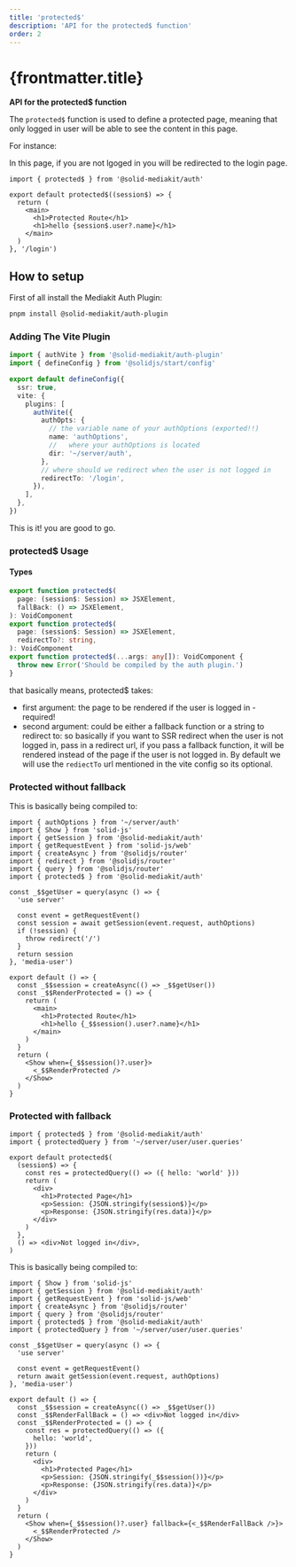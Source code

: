 ```yaml
---
title: 'protected$'
description: 'API for the protected$ function'
order: 2
---
```


# {frontmatter.title}

**API for the protected$ function**

The `protected$` function is used to define a protected page, meaning that only logged in user will be able to see the content in this page.

For instance:

In this page, if you are not lgoged in you will be redirected to the login page.

```tsx
import { protected$ } from '@solid-mediakit/auth'

export default protected$((session$) => {
  return (
    <main>
      <h1>Protected Route</h1>
      <h1>hello {session$.user?.name}</h1>
    </main>
  )
}, '/login')
```

## How to setup

First of all install the Mediakit Auth Plugin:

```bash
pnpm install @solid-mediakit/auth-plugin
```

### Adding The Vite Plugin

```ts
import { authVite } from '@solid-mediakit/auth-plugin'
import { defineConfig } from '@solidjs/start/config'

export default defineConfig({
  ssr: true,
  vite: {
    plugins: [
      authVite({
        authOpts: {
          // the variable name of your authOptions (exported!!)
          name: 'authOptions',
          //   where your authOptions is located
          dir: '~/server/auth',
        },
        // where should we redirect when the user is not logged in
        redirectTo: '/login',
      }),
    ],
  },
})
```

This is it! you are good to go.

### protected$ Usage

#### Types

```ts
export function protected$(
  page: (session$: Session) => JSXElement,
  fallBack: () => JSXElement,
): VoidComponent
export function protected$(
  page: (session$: Session) => JSXElement,
  redirectTo?: string,
): VoidComponent
export function protected$(...args: any[]): VoidComponent {
  throw new Error('Should be compiled by the auth plugin.')
}
```

that basically means, protected$ takes:

- first argument: the page to be rendered if the user is logged in - required!
- second argument: could be either a fallback function or a string to redirect to:
  so basically if you want to SSR redirect when the user is not logged in, pass in a redirect url, if you pass a fallback function, it will be rendered instead of the page if the user is not logged in. By default we will use the `rediectTo` url mentioned in the vite config so its optional.

### Protected without fallback

This is basically being compiled to:

```tsx
import { authOptions } from '~/server/auth'
import { Show } from 'solid-js'
import { getSession } from '@solid-mediakit/auth'
import { getRequestEvent } from 'solid-js/web'
import { createAsync } from '@solidjs/router'
import { redirect } from '@solidjs/router'
import { query } from '@solidjs/router'
import { protected$ } from '@solid-mediakit/auth'

const _$$getUser = query(async () => {
  'use server'

  const event = getRequestEvent()
  const session = await getSession(event.request, authOptions)
  if (!session) {
    throw redirect('/')
  }
  return session
}, 'media-user')

export default () => {
  const _$$session = createAsync(() => _$$getUser())
  const _$$RenderProtected = () => {
    return (
      <main>
        <h1>Protected Route</h1>
        <h1>hello {_$$session().user?.name}</h1>
      </main>
    )
  }
  return (
    <Show when={_$$session()?.user}>
      <_$$RenderProtected />
    </Show>
  )
}
```

### Protected with fallback

```tsx
import { protected$ } from '@solid-mediakit/auth'
import { protectedQuery } from '~/server/user/user.queries'

export default protected$(
  (session$) => {
    const res = protectedQuery(() => ({ hello: 'world' }))
    return (
      <div>
        <h1>Protected Page</h1>
        <p>Session: {JSON.stringify(session$)}</p>
        <p>Response: {JSON.stringify(res.data)}</p>
      </div>
    )
  },
  () => <div>Not logged in</div>,
)
```

This is basically being compiled to:

```tsx
import { Show } from 'solid-js'
import { getSession } from '@solid-mediakit/auth'
import { getRequestEvent } from 'solid-js/web'
import { createAsync } from '@solidjs/router'
import { query } from '@solidjs/router'
import { protected$ } from '@solid-mediakit/auth'
import { protectedQuery } from '~/server/user/user.queries'

const _$$getUser = query(async () => {
  'use server'

  const event = getRequestEvent()
  return await getSession(event.request, authOptions)
}, 'media-user')

export default () => {
  const _$$session = createAsync(() => _$$getUser())
  const _$$RenderFallBack = () => <div>Not logged in</div>
  const _$$RenderProtected = () => {
    const res = protectedQuery(() => ({
      hello: 'world',
    }))
    return (
      <div>
        <h1>Protected Page</h1>
        <p>Session: {JSON.stringify(_$$session())}</p>
        <p>Response: {JSON.stringify(res.data)}</p>
      </div>
    )
  }
  return (
    <Show when={_$$session()?.user} fallback={<_$$RenderFallBack />}>
      <_$$RenderProtected />
    </Show>
  )
}
```
